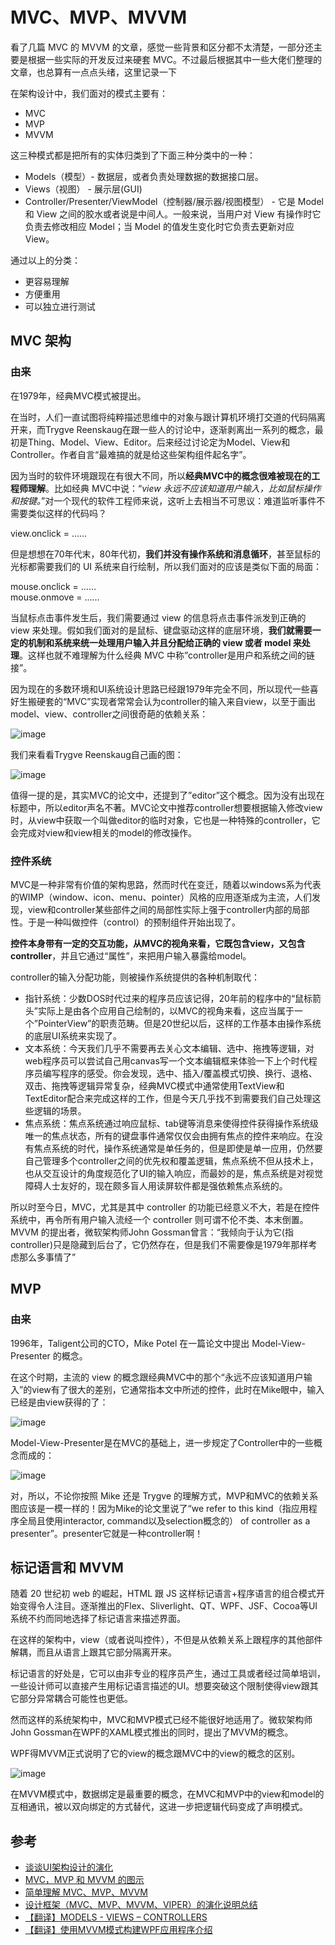 # MVC、MVP、MVVM

看了几篇 MVC 的 MVVM 的文章，感觉一些背景和区分都不太清楚，一部分还主要是根据一些实际的开发反过来硬套 MVC。不过最后根据其中一些大佬们整理的文章，也总算有一点点头绪，这里记录一下

在架构设计中，我们面对的模式主要有：

- MVC
- MVP
- MVVM

这三种模式都是把所有的实体归类到了下面三种分类中的一种：

- Models（模型）- 数据层，或者负责处理数据的数据接口层。
- Views（视图） - 展示层(GUI)
- Controller/Presenter/ViewModel（控制器/展示器/视图模型） - 它是 Model 和 View 之间的胶水或者说是中间人。一般来说，当用户对 View 有操作时它负责去修改相应 Model；当 Model 的值发生变化时它负责去更新对应 View。

通过以上的分类：
- 更容易理解
- 方便重用
- 可以独立进行测试

## MVC 架构

### 由来

在1979年，经典MVC模式被提出。

在当时，人们一直试图将纯粹描述思维中的对象与跟计算机环境打交道的代码隔离开来，而Trygve Reenskaug在跟一些人的讨论中，逐渐剥离出一系列的概念，最初是Thing、Model、View、Editor。后来经过讨论定为Model、View和Controller。作者自言“最难搞的就是给这些架构组件起名字”。

因为当时的软件环境跟现在有很大不同，所以**经典MVC中的概念很难被现在的工程师理解**。比如经典 MVC中说：“*view 永远不应该知道用户输入，比如鼠标操作和按键。*”对一个现代的软件工程师来说，这听上去相当不可思议：难道监听事件不需要类似这样的代码吗？

view.onclick = ……

但是想想在70年代末，80年代初，**我们并没有操作系统和消息循环**，甚至鼠标的光标都需要我们的 UI 系统来自行绘制，所以我们面对的应该是类似下面的局面：

mouse.onclick = …… <br />
mouse.onmove = ……

当鼠标点击事件发生后，我们需要通过 view 的信息将点击事件派发到正确的 view 来处理。假如我们面对的是鼠标、键盘驱动这样的底层环境，**我们就需要一定的机制和系统来统一处理用户输入并且分配给正确的 view 或者 model 来处理**。这样也就不难理解为什么经典 MVC 中称”controller是用户和系统之间的链接”。

因为现在的多数环境和UI系统设计思路已经跟1979年完全不同，所以现代一些喜好生搬硬套的“MVC”实现者常常会认为controller的输入来自view，以至于画出model、view、controller之间很奇葩的依赖关系：

![image](https://user-images.githubusercontent.com/28384700/127811706-0bd861a2-18c9-4171-86a3-b32c41203e0e.png)

我们来看看Trygve Reenskaug自己画的图：

![image](https://user-images.githubusercontent.com/28384700/127811716-362f53fe-66e8-49a0-8689-20cff5221d36.png)

值得一提的是，其实MVC的论文中，还提到了”editor”这个概念。因为没有出现在标题中，所以editor声名不著。MVC论文中推荐controller想要根据输入修改view时，从view中获取一个叫做editor的临时对象，它也是一种特殊的controller，它会完成对view和view相关的model的修改操作。

### 控件系统

MVC是一种非常有价值的架构思路，然而时代在变迁，随着以windows系为代表的WIMP（window、icon、menu、pointer）风格的应用逐渐成为主流，人们发现，view和controller某些部件之间的局部性实际上强于controller内部的局部性。于是一种叫做控件（control）的预制组件开始出现了。

**控件本身带有一定的交互功能，从MVC的视角来看，它既包含view，又包含controller**，并且它通过“属性”，来把用户输入暴露给model。

controller的输入分配功能，则被操作系统提供的各种机制取代：

- 指针系统：少数DOS时代过来的程序员应该记得，20年前的程序中的“鼠标箭头”实际上是由各个应用自己绘制的，以MVC的视角来看，这应当属于一个”PointerView”的职责范畴。但是20世纪以后，这样的工作基本由操作系统的底层UI系统来实现了。
- 文本系统：今天我们几乎不需要再去关心文本编辑、选中、拖拽等逻辑，对web程序员可以尝试自己用canvas写一个文本编辑框来体验一下上个时代程序员编写程序的感受。你会发现，选中、插入/覆盖模式切换、换行、退格、双击、拖拽等逻辑异常复杂，经典MVC模式中通常使用TextView和TextEditor配合来完成这样的工作，但是今天几乎找不到需要我们自己处理这些逻辑的场景。
- 焦点系统：焦点系统通过响应鼠标、tab键等消息来使得控件获得操作系统级唯一的焦点状态，所有的键盘事件通常仅仅会由拥有焦点的控件来响应。在没有焦点系统的时代，操作系统通常是单任务的，但是即使是单一应用，仍然要自己管理多个controller之间的优先权和覆盖逻辑，焦点系统不但从技术上，也从交互设计的角度规范化了UI的输入响应，而最妙的是，焦点系统是对视觉障碍人士友好的，现在颇多盲人用读屏软件都是强依赖焦点系统的。

所以时至今日，MVC，尤其是其中 controller 的功能已经意义不大，若是在控件系统中，再令所有用户输入流经一个 controller 则可谓不伦不类、本末倒置。MVVM 的提出者，微软架构师John Gossman曾言：“我倾向于认为它(指controller)只是隐藏到后台了，它仍然存在，但是我们不需要像是1979年那样考虑那么多事情了”

## MVP

### 由来

1996年，Taligent公司的CTO，Mike Potel 在一篇论文中提出 Model-View-Presenter 的概念。

在这个时期，主流的 view 的概念跟经典MVC中的那个“永远不应该知道用户输入”的view有了很大的差别，它通常指本文中所述的控件，此时在Mike眼中，输入已经是由view获得的了：

![image](https://user-images.githubusercontent.com/28384700/127811753-51e1deb6-211b-41a9-9e59-53a09e678ad5.png)

Model-View-Presenter是在MVC的基础上，进一步规定了Controller中的一些概念而成的：

![image](https://user-images.githubusercontent.com/28384700/127811773-cbc0bf11-67b1-4e45-8bef-c7fe0286202e.png)

对，所以，不论你按照 Mike 还是 Trygve 的理解方式，MVP和MVC的依赖关系图应该是一模一样的！因为Mike的论文里说了“we refer to this kind（指应用程序全局且使用interactor, command以及selection概念的） of controller as a presenter”。presenter它就是一种controller啊！

## 标记语言和 MVVM

随着 20 世纪初 web 的崛起，HTML 跟 JS 这样标记语言+程序语言的组合模式开始变得令人注目。逐渐推出的Flex、Sliverlight、QT、WPF、JSF、Cocoa等UI系统不约而同地选择了标记语言来描述界面。

在这样的架构中，view（或者说叫控件），不但是从依赖关系上跟程序的其他部件解耦，而且从语言上跟其它部分隔离开来。

标记语言的好处是，它可以由非专业的程序员产生，通过工具或者经过简单培训，一些设计师可以直接产生用标记语言描述的UI。想要突破这个限制使得view跟其它部分异常耦合可能性也更低。

然而这样的系统架构中，MVC和MVP模式已经不能很好地适用了。微软架构师John Gossman在WPF的XAML模式推出的同时，提出了MVVM的概念。

WPF得MVVM正式说明了它的view的概念跟MVC中的view的概念的区别。

![image](https://user-images.githubusercontent.com/28384700/127812098-5ae6923a-155a-4547-a2b2-2ce35461c0ee.png)

在MVVM模式中，数据绑定是最重要的概念，在MVC和MVP中的view和model的互相通讯，被以双向绑定的方式替代，这进一步把逻辑代码变成了声明模式。

## 参考
- [谈谈UI架构设计的演化](http://www.uml.org.cn/zjjs/2015021310.asp)
- [MVC，MVP 和 MVVM 的图示](https://www.ruanyifeng.com/blog/2015/02/mvcmvp_mvvm.html)
- [简单理解 MVC、MVP、MVVM](https://zhuanlan.zhihu.com/p/165572019)
- [设计框架（MVC、MVP、MVVM、VIPER）的演化说明总结](https://blog.hudongdong.com/ios/459.html/comment-page-1)
- [【翻译】MODELS - VIEWS – CONTROLLERS](https://www.cnblogs.com/winter-cn/archive/2012/06/13/2547662.html)
- [【翻译】使用MVVM模式构建WPF应用程序介绍](https://www.cnblogs.com/winter-cn/archive/2012/08/08/2628200.html)